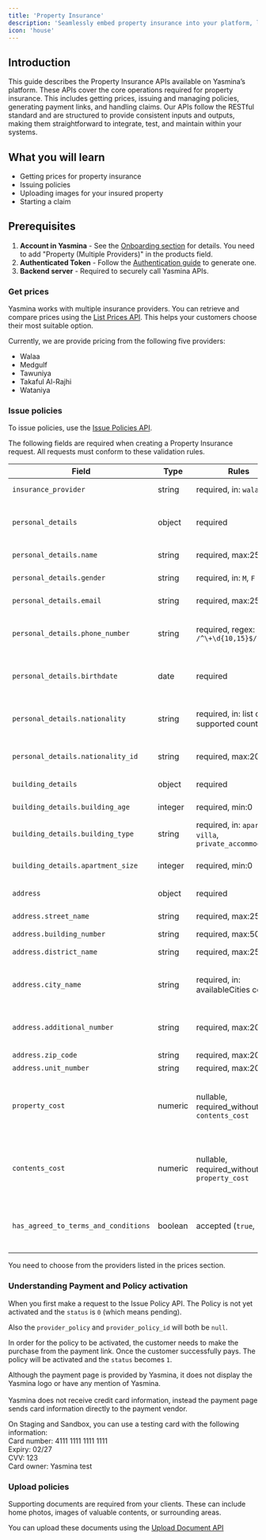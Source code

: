 ```yaml
---
title: 'Property Insurance'
description: 'Seamlessly embed property insurance into your platform, letting your customers insure their properties with just a click.'
icon: 'house'
---
```


## Introduction
This guide describes the Property Insurance APIs available on Yasmina’s platform. These APIs cover the core operations required for property insurance. This includes getting prices, issuing and managing policies, generating payment links, and handling claims.
Our APIs follow the RESTful standard and are structured to provide consistent inputs and outputs, making them straightforward to integrate, test, and maintain within your systems.

## What you will learn
- Getting prices for property insurance
- Issuing policies
- Uploading images for your insured property
- Starting a claim

## Prerequisites
1. **Account in Yasmina** - See the <a href="/introduction#onboarding" target="_blank">Onboarding section</a> for details.  You need to add "Property (Multiple Providers)" in the products field.
2. **Authenticated Token** - Follow the <a href="/authentication" target="_blank">Authentication guide</a> to generate one.
3. **Backend server** - Required to securely call Yasmina APIs.

### Get prices
Yasmina works with multiple insurance providers. You can retrieve and compare prices using the <a href="/property-api-reference/prices/list-prices" target="_blank">List Prices API</a>. This helps your customers choose their most suitable option.

Currently, we are provide pricing from the following five providers:

- Walaa
- Medgulf
- Tawuniya
- Takaful Al-Rajhi
- Wataniya

### Issue policies

To issue policies, use the <a href="/property-api-reference/policies/issue-policy" target="_blank">Issue Policies API</a>.

The following fields are required when creating a Property Insurance request.
All requests must conform to these validation rules.

| Field | Type | Rules | Description |
|-------|------|-------|-------------|
| `insurance_provider` | string | required, in: `walaa` | This comes from the prices API |
| `personal_details` | object | required | Contains personal information of the policyholder. |
| `personal_details.name` | string | required, max:255 | Full name of the policyholder. |
| `personal_details.gender` | string | required, in: `M`, `F` | Gender of the policyholder. |
| `personal_details.email` | string | required, max:255 | Email address of the policyholder. |
| `personal_details.phone_number` | string | required, regex: `/^\+\d{10,15}$/` | Phone number in **international format** (e.g., `+966512345678`). |
| `personal_details.birthdate` | date | required | Date of birth (ISO 8601 format recommended, e.g., `1990-05-20`). |
| `personal_details.nationality` | string | required, in: list of supported countries | Country code of nationality (must match supported country codes). |
| `personal_details.nationality_id` | string | required, max:20 | National ID, Iqama, or passport number. |
| `building_details` | object | required | Details of the insured building. |
| `building_details.building_age` | integer | required, min:0 | Age of the building in years. |
| `building_details.building_type` | string | required, in: `apartment`, `villa`, `private_accommodation` | Type of property. |
| `building_details.apartment_size` | integer | required, min:0 | Size of apartment in square meters (if applicable). |
| `address` | object | required | Full address of the property. |
| `address.street_name` | string | required, max:255 | Street name of the property. |
| `address.building_number` | string | required, max:50 | Building number. |
| `address.district_name` | string | required, max:255 | District/area name. |
| `address.city_name` | string | required, in: availableCities config | City name (must match Yasmina’s supported cities list). |
| `address.additional_number` | string | required, max:20 | Additional number (Saudi address standard). |
| `address.zip_code` | string | required, max:20 | Zip/postal code. |
| `address.unit_number` | string | required, max:20 | Unit/flat number. |
| `property_cost` | numeric | nullable, required_without: `contents_cost` | Estimated value of the building/property. Required if `contents_cost` is not provided. |
| `contents_cost` | numeric | nullable, required_without: `property_cost` | Estimated value of the home contents. Required if `property_cost` is not provided. |
| `has_agreed_to_terms_and_conditions` | boolean | accepted (`true`, `1`, `yes`) | Must explicitly confirm acceptance of terms and conditions. |

You need to choose from the providers listed in the prices section.

### Understanding Payment and Policy activation

When you first make a request to the Issue Policy API. The Policy is not yet activated and the `status` is `0` (which means pending).

Also the `provider_policy` and `provider_policy_id` will both be `null`.

In order for the policy to be activated, the customer needs to make the purchase from the payment link. Once the customer successfully pays. The policy will be activated and the `status` becomes `1`.

<Note>Although the payment page is provided by Yasmina, it does not display the Yasmina logo or have any mention of Yasmina. <br /><br />Yasmina does not receive credit card information, instead the payment page sends card information directly to the payment vendor.</Note>

<Tip>On Staging and Sandbox, you can use a testing card with the following information: <br /> Card number: 4111 1111 1111 1111 <br /> Expiry: 02/27 <br /> CVV: 123 <br />Card owner: Yasmina test</Tip>

### Upload policies

Supporting documents are required from your clients. These can include home photos, images of valuable contents, or surrounding areas.

You can upload these documents using the <a href="/property-api-reference/policies/upload-documents" target="_blank">Upload Document API</a>